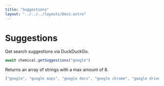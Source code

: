 ```yaml
---
title: "Suggestions"
layout: "../../../layouts/Docs.astro"
---
```


# Suggestions

Get search suggestions via DuckDuckGo.

```js
await chemical.getSuggestions("google")
```

Returns an array of strings with a max amount of 8.

```js
["google", "google maps", "google docs", "google chrome", "google drive", "google translate", "google earth", "google flights"]
```